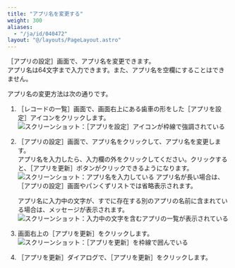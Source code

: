 ```yaml
---
title: "アプリ名を変更する"
weight: 300
aliases:
  - "/ja/id/040472"
layout: "@/layouts/PageLayout.astro"
---
```




<Wovn>［アプリの設定］</Wovn>画面で、アプリ名を変更できます。<Wovn></Wovn>  
アプリ名は64文字まで入力できます。また、アプリ名を空欄にすることはできません。

アプリ名の変更方法は次の通りです。

1. <Wovn>［レコードの一覧］</Wovn>画面で、画面右上にある歯車の形をした<Wovn>［アプリを設定］</Wovn>アイコンをクリックします。<Wovn></Wovn><Wovn></Wovn>  
   <Img src="/k/kintone/img/settings_new_icon.png" alt="スクリーンショット：［アプリを設定］アイコンが枠線で強調されている" />

1. <Wovn>［アプリの設定］</Wovn>画面で、アプリ名をクリックして、アプリ名を変更します。<Wovn></Wovn>  
  アプリ名を入力したら、入力欄の外をクリックしてください。クリックすると、<Wovn>［アプリを更新］</Wovn>ボタンがクリックできるようになります。<Wovn></Wovn>  
   <Img src="/k/kintone/img-ja/app_changename_01.png" alt="スクリーンショット：アプリ名を入力している" />
  アプリ名が長い場合は、<Wovn>［アプリの設定］</Wovn>画面やパンくずリストでは省略表示されます。<Wovn></Wovn>

   <Hint>

   アプリ名に入力中の文字が、すでに存在する別のアプリの名前に含まれている場合は、メッセージが表示されます。  
   <Img src="/k/kintone/img-ja/app_changename_03.png" alt="スクリーンショット：入力中の文字を含むアプリの一覧が表示されている" />

   </Hint>

1. 画面右上の<Wovn>［アプリを更新］</Wovn>をクリックします。<Wovn></Wovn>  
   <Img src="/k/kintone/img-ja/app_changename_06.png" alt="スクリーンショット：［アプリを更新］を枠線で囲んでいる" />

1. <Wovn>［アプリを更新］</Wovn>ダイアログで、<Wovn>［アプリを更新］</Wovn>をクリックします。<Wovn></Wovn><Wovn></Wovn>
